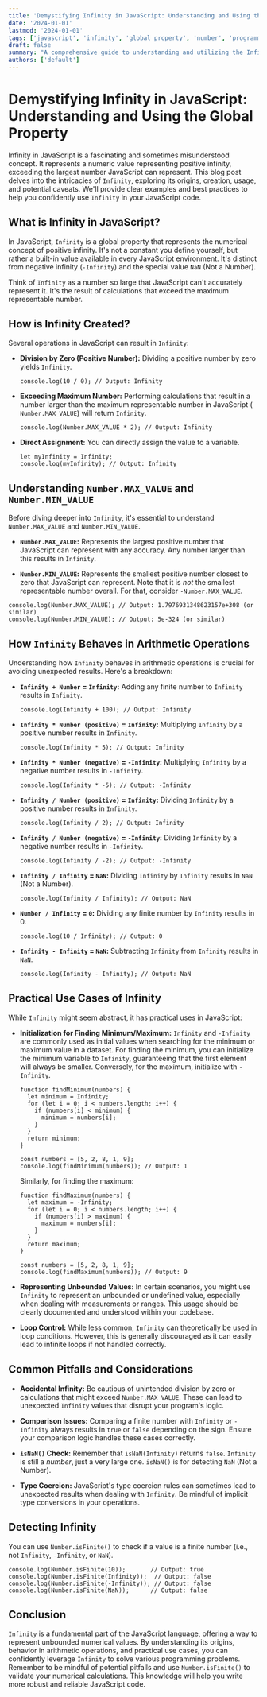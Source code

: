 ```yaml
---
title: 'Demystifying Infinity in JavaScript: Understanding and Using the Global Property'
date: '2024-01-01'
lastmod: '2024-01-01'
tags: ['javascript', 'infinity', 'global property', 'number', 'programming', 'javascript tutorial']
draft: false
summary: "A comprehensive guide to understanding and utilizing the Infinity global property in JavaScript. Learn about its origins, how it's created, its use cases, and potential pitfalls with clear examples and best practices."
authors: ['default']
---
```


# Demystifying Infinity in JavaScript: Understanding and Using the Global Property

Infinity in JavaScript is a fascinating and sometimes misunderstood concept. It represents a numeric value representing positive infinity, exceeding the largest number JavaScript can represent. This blog post delves into the intricacies of `Infinity`, exploring its origins, creation, usage, and potential caveats. We'll provide clear examples and best practices to help you confidently use `Infinity` in your JavaScript code.

## What is Infinity in JavaScript?

In JavaScript, `Infinity` is a global property that represents the numerical concept of positive infinity. It's not a constant you define yourself, but rather a built-in value available in every JavaScript environment. It's distinct from negative infinity (`-Infinity`) and the special value `NaN` (Not a Number).

Think of `Infinity` as a number so large that JavaScript can't accurately represent it. It's the result of calculations that exceed the maximum representable number.

## How is Infinity Created?

Several operations in JavaScript can result in `Infinity`:

- **Division by Zero (Positive Number):** Dividing a positive number by zero yields `Infinity`.

  ```plaintext
  console.log(10 / 0); // Output: Infinity
  ```

- **Exceeding Maximum Number:** Performing calculations that result in a number larger than the maximum representable number in JavaScript ( `Number.MAX_VALUE`) will return `Infinity`.

  ```plaintext
  console.log(Number.MAX_VALUE * 2); // Output: Infinity
  ```

- **Direct Assignment:** You can directly assign the value to a variable.

  ```plaintext
  let myInfinity = Infinity;
  console.log(myInfinity); // Output: Infinity
  ```

## Understanding `Number.MAX_VALUE` and `Number.MIN_VALUE`

Before diving deeper into `Infinity`, it's essential to understand `Number.MAX_VALUE` and `Number.MIN_VALUE`.

- **`Number.MAX_VALUE`:** Represents the largest positive number that JavaScript can represent with any accuracy. Any number larger than this results in `Infinity`.

- **`Number.MIN_VALUE`:** Represents the smallest positive number closest to zero that JavaScript can represent. Note that it is _not_ the smallest representable number overall. For that, consider `-Number.MAX_VALUE`.

```plaintext
console.log(Number.MAX_VALUE); // Output: 1.7976931348623157e+308 (or similar)
console.log(Number.MIN_VALUE); // Output: 5e-324 (or similar)
```

## How `Infinity` Behaves in Arithmetic Operations

Understanding how `Infinity` behaves in arithmetic operations is crucial for avoiding unexpected results. Here's a breakdown:

- **`Infinity + Number` = `Infinity`:** Adding any finite number to `Infinity` results in `Infinity`.

  ```plaintext
  console.log(Infinity + 100); // Output: Infinity
  ```

- **`Infinity * Number (positive)` = `Infinity`:** Multiplying `Infinity` by a positive number results in `Infinity`.

  ```plaintext
  console.log(Infinity * 5); // Output: Infinity
  ```

- **`Infinity * Number (negative)` = `-Infinity`:** Multiplying `Infinity` by a negative number results in `-Infinity`.

  ```plaintext
  console.log(Infinity * -5); // Output: -Infinity
  ```

- **`Infinity / Number (positive)` = `Infinity`:** Dividing `Infinity` by a positive number results in `Infinity`.

  ```plaintext
  console.log(Infinity / 2); // Output: Infinity
  ```

- **`Infinity / Number (negative)` = `-Infinity`:** Dividing `Infinity` by a negative number results in `-Infinity`.

  ```plaintext
  console.log(Infinity / -2); // Output: -Infinity
  ```

- **`Infinity / Infinity` = `NaN`:** Dividing `Infinity` by `Infinity` results in `NaN` (Not a Number).

  ```plaintext
  console.log(Infinity / Infinity); // Output: NaN
  ```

- **`Number / Infinity` = `0`:** Dividing any finite number by `Infinity` results in 0.

  ```plaintext
  console.log(10 / Infinity); // Output: 0
  ```

- **`Infinity - Infinity` = `NaN`:** Subtracting `Infinity` from `Infinity` results in `NaN`.

  ```plaintext
  console.log(Infinity - Infinity); // Output: NaN
  ```

## Practical Use Cases of Infinity

While `Infinity` might seem abstract, it has practical uses in JavaScript:

- **Initialization for Finding Minimum/Maximum:** `Infinity` and `-Infinity` are commonly used as initial values when searching for the minimum or maximum value in a dataset. For finding the minimum, you can initialize the minimum variable to `Infinity`, guaranteeing that the first element will always be smaller. Conversely, for the maximum, initialize with `-Infinity`.

  ```plaintext
  function findMinimum(numbers) {
    let minimum = Infinity;
    for (let i = 0; i < numbers.length; i++) {
      if (numbers[i] < minimum) {
        minimum = numbers[i];
      }
    }
    return minimum;
  }

  const numbers = [5, 2, 8, 1, 9];
  console.log(findMinimum(numbers)); // Output: 1
  ```

  Similarly, for finding the maximum:

  ```plaintext
  function findMaximum(numbers) {
    let maximum = -Infinity;
    for (let i = 0; i < numbers.length; i++) {
      if (numbers[i] > maximum) {
        maximum = numbers[i];
      }
    }
    return maximum;
  }

  const numbers = [5, 2, 8, 1, 9];
  console.log(findMaximum(numbers)); // Output: 9
  ```

- **Representing Unbounded Values:** In certain scenarios, you might use `Infinity` to represent an unbounded or undefined value, especially when dealing with measurements or ranges. This usage should be clearly documented and understood within your codebase.

- **Loop Control:** While less common, `Infinity` can theoretically be used in loop conditions. However, this is generally discouraged as it can easily lead to infinite loops if not handled correctly.

## Common Pitfalls and Considerations

- **Accidental Infinity:** Be cautious of unintended division by zero or calculations that might exceed `Number.MAX_VALUE`. These can lead to unexpected `Infinity` values that disrupt your program's logic.

- **Comparison Issues:** Comparing a finite number with `Infinity` or `-Infinity` always results in `true` or `false` depending on the sign. Ensure your comparison logic handles these cases correctly.

- **`isNaN()` Check:** Remember that `isNaN(Infinity)` returns `false`. `Infinity` is still a _number_, just a very large one. `isNaN()` is for detecting `NaN` (Not a Number).

- **Type Coercion:** JavaScript's type coercion rules can sometimes lead to unexpected results when dealing with `Infinity`. Be mindful of implicit type conversions in your operations.

## Detecting Infinity

You can use `Number.isFinite()` to check if a value is a finite number (i.e., not `Infinity`, `-Infinity`, or `NaN`).

```plaintext
console.log(Number.isFinite(10));       // Output: true
console.log(Number.isFinite(Infinity));  // Output: false
console.log(Number.isFinite(-Infinity)); // Output: false
console.log(Number.isFinite(NaN));      // Output: false
```

## Conclusion

`Infinity` is a fundamental part of the JavaScript language, offering a way to represent unbounded numerical values. By understanding its origins, behavior in arithmetic operations, and practical use cases, you can confidently leverage `Infinity` to solve various programming problems. Remember to be mindful of potential pitfalls and use `Number.isFinite()` to validate your numerical calculations. This knowledge will help you write more robust and reliable JavaScript code.
